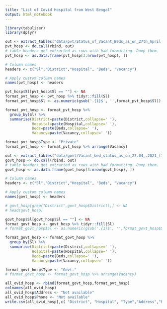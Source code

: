 ```yaml
---
title: "List of Covid Hospital from West Bengal"
output: html_notebook
---
```


```r
library(tabulizer)
library(dplyr)

```


```r
out <- extract_tables("data/pvt/Status_of_Vacant_Beds_as_on_27th_April,.2021_.pdf")
pvt_hosp <- do.call(rbind, out)
# table headers get extracted as rows with bad formatting. Dump them.
pvt_hosp <- as.data.frame(pvt_hosp[3:nrow(pvt_hosp), ])

# Column names
headers <- c("Sl","District","Hospital", "Beds", "Vacancy")

# Apply custom column names
names(pvt_hosp) <- headers
```


```r
pvt_hosp$Sl[pvt_hosp$Sl == ""] <- NA
format_pvt_hosp <- pvt_hosp %>% tidyr::fill(Sl)
format_pvt_hosp$Sl <- as.numeric(gsub('.{1}$', '',format_pvt_hosp$Sl))

format_pvt_hosp <- format_pvt_hosp %>%
  group_by(Sl) %>%
  summarise(District=paste(District,collapse=' '), 
            Hospital=paste(Hospital,collapse=' '),
            Beds=paste(Beds,collapse=' '), 
            Vacancy=paste(Vacancy,collapse=' ')) 

format_pvt_hosp$Type <- "Private"
format_pvt_hosp <- format_pvt_hosp %>% arrange(Vacancy)
```


```r
out <- extract_tables("data/govt/Vacant_bed_status_as_on_27.04_.2021_(1)_.pdf")
govt_hosp <- do.call(rbind, out)
# table headers get extracted as rows with bad formatting. Dump them.
govt_hosp <- as.data.frame(govt_hosp[3:nrow(govt_hosp), ])

# Column names
headers <- c("Sl","District","Hospital", "Beds", "Vacancy")

# Apply custom column names
names(govt_hosp) <- headers

# govt_hosp[grep("District",govt_hosp$District),] <- NA
# head(govt_hosp)
```


```r
govt_hosp$Sl[govt_hosp$Sl == ""] <- NA
format_govt_hosp <- govt_hosp %>% tidyr::fill(Sl)
# format_govt_hosp$Sl <- as.numeric(gsub('.{1}$', '',format_govt_hosp$Sl))

format_govt_hosp <- format_govt_hosp %>%
  group_by(Sl) %>%
  summarise(District=paste(District,collapse=' '), 
            Hospital=paste(Hospital,collapse=' '),
            Beds=paste(Beds,collapse=' '), 
            Vacancy=paste(Vacancy,collapse=' ')) 

format_govt_hosp$Type <- "Govt."
# format_govt_hosp <- format_govt_hosp %>% arrange(Vacancy)
```


```r
all_ovid_hosp <- rbind(format_govt_hosp,format_pvt_hosp)
colnames(all_ovid_hosp)
all_ovid_hosp$Address <- "Not available"
all_ovid_hosp$Phone <- "Not available"
write.csv(all_ovid_hosp[,c( "District", "Hospital", "Type","Address","Phone")],file = "WB_hospitals.csv", row.names = FALSE)
```

